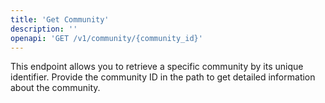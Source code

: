 ```yaml
---
title: 'Get Community'
description: ''
openapi: 'GET /v1/community/{community_id}'
---
```


This endpoint allows you to retrieve a specific community by its unique identifier. Provide the community ID in the path to get detailed information about the community. 